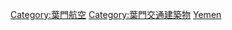{{noteTA
|G1=國家
}}
{{Commonscat|Airports in Yemen}}

[[Category:葉門航空|Category:葉門航空]]
[[Category:葉門交通建築物|Category:葉門交通建築物]]
[[Category:亞洲各國機場|Yemen]]